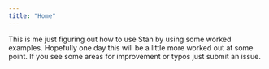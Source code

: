 ```yaml
---
title: "Home"
---
```


This is me just figuring out how to use Stan by using some worked examples. Hopefully one day this will be a little more worked out at some point. If you see some areas for improvement or typos just submit an issue.